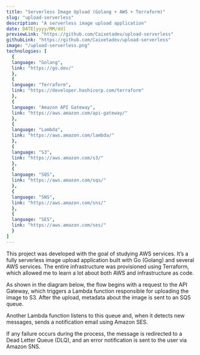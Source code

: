 ```yaml
---
title: "Serverless Image Upload (Golang + AWS + Terraform)"
slug: "upload-serverless"
description: "A serverless image upload application"
date: DATE[yyyy/MM/dd]		
previewLink: "https://github.com/Caixetadev/upload-serverless"
githubLink: "https://github.com/Caixetadev/upload-serverless"
image: "/upload-serverless.png"
technologies: [
  {
  language: "Golang",
  link: "https://go.dev/"
  },
  {
  language: "Terraform",
  link: "https://developer.hashicorp.com/terraform"
  },
  {
  language: "Amazon API Gateway",
  link: "https://aws.amazon.com/api-gateway/"
  },
  {
  language: "Lambda",
  link: "https://aws.amazon.com/lambda/"
  },
  {
  language: "S3",
  link: "https://aws.amazon.com/s3/"
  },
  {
  language: "SQS",
  link: "https://aws.amazon.com/sqs/"
  },
  {
  language: "SNS",
  link: "https://aws.amazon.com/sns/"
  },
  {
  language: "SES",
  link: "https://aws.amazon.com/ses/"
  }
]
---
```

This project was developed with the goal of studying AWS services.
It’s a fully serverless image upload application built with Go (Golang) and several AWS services. The entire infrastructure was provisioned using Terraform, which allowed me to learn a lot about both AWS and infrastructure as code.

As shown in the diagram below, the flow begins with a request to the API Gateway,
which triggers a Lambda function responsible for uploading the image to S3. After the upload, metadata about the image is sent to an SQS queue.

Another Lambda function listens to this queue and, when it detects new messages,
sends a notification email using Amazon SES.

If any failure occurs during the process,
the message is redirected to a Dead Letter Queue (DLQ), and an error notification is sent to the user via Amazon SNS.
